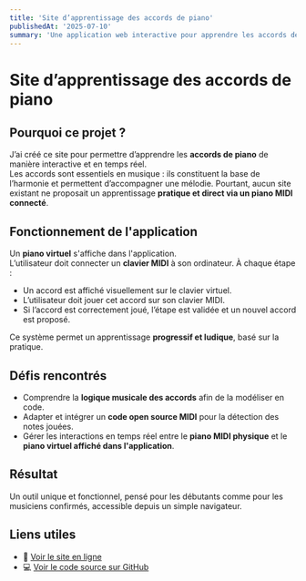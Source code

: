 ```yaml
---
title: 'Site d’apprentissage des accords de piano'
publishedAt: '2025-07-10'
summary: 'Une application web interactive pour apprendre les accords de piano en temps réel via un clavier MIDI.'
---
```


# Site d’apprentissage des accords de piano

## Pourquoi ce projet ?

J’ai créé ce site pour permettre d’apprendre les **accords de piano** de manière interactive et en temps réel.  
Les accords sont essentiels en musique : ils constituent la base de l’harmonie et permettent d’accompagner une mélodie. Pourtant, aucun site existant ne proposait un apprentissage **pratique et direct via un piano MIDI connecté**.

## Fonctionnement de l'application

Un **piano virtuel** s'affiche dans l'application.  
L’utilisateur doit connecter un **clavier MIDI** à son ordinateur. À chaque étape :

- Un accord est affiché visuellement sur le clavier virtuel.
- L’utilisateur doit jouer cet accord sur son clavier MIDI.
- Si l’accord est correctement joué, l’étape est validée et un nouvel accord est proposé.

Ce système permet un apprentissage **progressif et ludique**, basé sur la pratique.

## Défis rencontrés

- Comprendre la **logique musicale des accords** afin de la modéliser en code.
- Adapter et intégrer un **code open source MIDI** pour la détection des notes jouées.
- Gérer les interactions en temps réel entre le **piano MIDI physique** et le **piano virtuel affiché dans l'application**.

## Résultat

Un outil unique et fonctionnel, pensé pour les débutants comme pour les musiciens confirmés, accessible depuis un simple navigateur.

## Liens utiles

- 🔗 [Voir le site en ligne](https://learn-chords.netlify.app/)
- 💻 [Voir le code source sur GitHub](https://github.com/ryodes/pianoLeaner)
